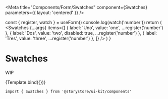 
<Meta title="Components/Form/Swatches" component={Swatches} parameters={{ layout: 'centered' }} />

  const { register, watch } = useForm()
  console.log(watch('number'))
  return (
    <Swatches
      {...args}
      items={[
        { label: 'Uno', value: 'one', ...register('number') },
        { label: 'Dos', value: 'two', disabled: true, ...register('number') },
        { label: 'Tres', value: 'three', ...register('number') },
      ]}
    />
  )
}

# Swatches

WIP

<Canvas withSource="open">
  <Story
    name="Swatches"
    args={{
      name: 'number',
      variant: 'multi',
      color: 'accent',
    }}
  >
    {Template.bind({})}
  </Story>
</Canvas>

```
import { Swatches } from '@storystore/ui-kit/components'
```
